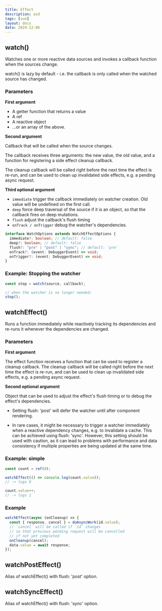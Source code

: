 ```yaml
---
title: Effect
description: asd
tags: [vue]
layout: docs
data: 2024-12-06
---
```


## watch()

Watches one or more reactive data sources and invokes a callback function when the sources change.

watch() is lazy by default - i.e. the callback is only called when the watched source has changed.

### Parameters

**First argument**

- A getter function that returns a value
- A ref
- A reactive object
- ...or an array of the above.

**Second argument**

Callback that will be called when the source changes.

The callback receives three arguments: the new value, the old value, and a function for registering a side effect cleanup callback.

The cleanup callback will be called right before the next time the effect is re-run, and can be used to clean up invalidated side effects, e.g. a pending async request.

**Third optional argument**

- `immediate` trigger the callback immediately on watcher creation. Old value will be undefined on the first call.
- `deep` force deep traversal of the source if it is an object, so that the callback fires on deep mutations.
- `flush` adjust the callback's flush timing
- `onTrack / onTrigger` debug the watcher's dependencies.

```ts
interface WatchOptions extends WatchEffectOptions {
  immediate?: boolean; // default: false
  deep?: boolean; // default: false
  flush?: "pre" | "post" | "sync"; // default: 'pre'
  onTrack?: (event: DebuggerEvent) => void;
  onTrigger?: (event: DebuggerEvent) => void;
}
```

### Example: Stopping the watcher

```javascript
const stop = watch(source, callback);

// when the watcher is no longer needed:
stop();
```

## watchEffect()

Runs a function immediately while reactively tracking its dependencies and re-runs it whenever the dependencies are changed.

### Parameters

**First argument**

The effect function receives a function that can be used to register a cleanup callback. The cleanup callback will be called right before the next time the effect is re-run, and can be used to clean up invalidated side effects, e.g. a pending async request.

**Second optional argument**

Object that can be used to adjust the effect's flush timing or to debug the effect's dependencies.

- Setting flush: 'post' will defer the watcher until after component rendering.

- In rare cases, it might be necessary to trigger a watcher immediately when a reactive dependency changes, e.g. to invalidate a cache. This can be achieved using flush: 'sync'. However, this setting should be used with caution, as it can lead to problems with performance and data consistency if multiple properties are being updated at the same time.

### Example: simple

```javascript
const count = ref(0);

watchEffect(() => console.log(count.value));
// -> logs 0

count.value++;
// -> logs 1
```

### Example

```javascript
watchEffect(async (onCleanup) => {
  const { response, cancel } = doAsyncWork(id.value);
  // `cancel` will be called if `id` changes
  // so that previous pending request will be cancelled
  // if not yet completed
  onCleanup(cancel);
  data.value = await response;
});
```

## watchPostEffect()

Alias of watchEffect() with flush: 'post' option.

## watchSyncEffect()

Alias of watchEffect() with flush: 'sync' option.
